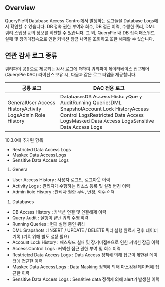 ## Overview
QueryPie의 Database Access Control에서 발생하는 로그들을 Database Logs에서 확인할 수 있습니다. DB 접속 권한 부여와 회수, DB 접근 이력, 수행한 쿼리, DML 쿼리 스냅샷 등의 정보를 확인할 수 있습니다.  그 외, QueryPie 내 DB 접속 패스워드 실패 및 장기미접속으로 인한 커넥션 잠금 내역을 조회하고 또한 해제할 수 있습니다.

## 연관 감사 로그 종류
쿼리파이 공통으로 제공되는 감사 로그에 더하여 쿼리파이 데이터베이스 접근제어 (QueryPie DAC) 라이선스 보유 시, 다음과 같은 로그 타입을 제공합니다.

| 공통 로그                                                     | DAC 전용 로그                                                                                                                                                                           |
| --------------------------------------------------------- | ----------------------------------------------------------------------------------------------------------------------------------------------------------------------------------- |
| GeneralUser Access HistoryActivity LogsAdmin Role History | DatabasesDB Access HistoryQuery AuditRunning QueriesDML SnapshotAccount Lock HistoryAccess Control LogsRestricted Data Access LogsMasked Data Access LogsSensitive Data Access Logs |

10.3.0에 추가된 항목

* Restricted Data Access Logs
* Masked Data Access Logs
* Sensitive Data Access Logs

1. General

* User Access History : 사용자 로그인, 로그아웃 이력
* Activity Logs : 관리자가 수행하는 리소스 등록 및 설정 변경 이력
* Admin Role History : 관리자 권한 부여, 변경, 회수 이력

1. Databases

* DB Access History : 커넥션 연결 및 연결해제 이력
* Query Audit : 실행이 끝난 쿼리 수행 이력
* Running Queries : 현재 실행 중인 쿼리
* DML Snapshots : INSERT / UPDATE / DELETE 쿼리 실행 완료시 전후 데이터 기록 (기록 위해 별도 설정 필요)
* Account Lock History : 패스워드 실패 및 장기미접속으로 인한 커넥션 잠금 이력
* Access Control Logs : 커넥션 접근 권한 부여 및 회수 이력
* Restricted Data Access Logs : Data Access 정책에 의해 접근이 제한된 데이터에 접근한 이력
* Masked Data Access Logs : Data Masking 정책에 의해 마스킹된 데이터에 접근한 이력
* Sensitive Data Access Logs : Sensitive data 정책에 의해 alert가 발생한 이력
